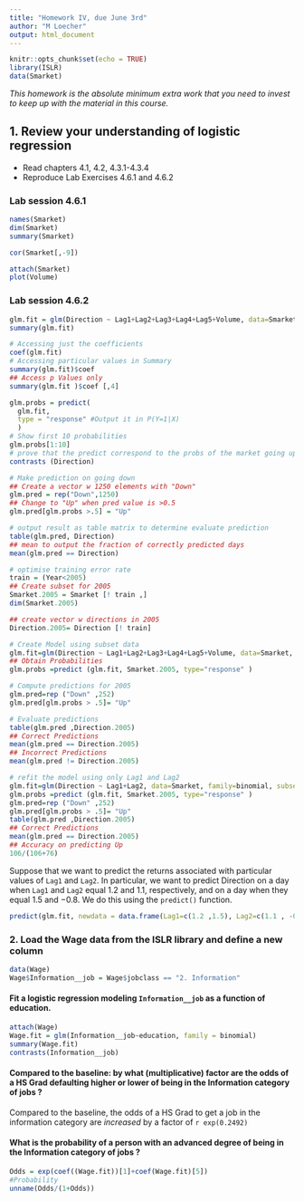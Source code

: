 ```yaml
---
title: "Homework IV, due June 3rd"
author: "M Loecher"
output: html_document
---
```


```r
knitr::opts_chunk$set(echo = TRUE)
library(ISLR)
data(Smarket)
```

*This homework is the absolute minimum extra work that you need to invest to keep up with the material in this course.*

## 1. Review your understanding of **logistic regression**
   * Read chapters 4.1, 4.2, 4.3.1-4.3.4 
   * Reproduce Lab Exercises 4.6.1 and 4.6.2 

### Lab session 4.6.1 

```r
names(Smarket)
dim(Smarket)
summary(Smarket)
```
```r
cor(Smarket[,-9])
```
```r
attach(Smarket)
plot(Volume)
```

### Lab session 4.6.2
```r
glm.fit = glm(Direction ~ Lag1+Lag2+Lag3+Lag4+Lag5+Volume, data=Smarket, family =binomial)
summary(glm.fit)
```

```r
# Accessing just the coefficients
coef(glm.fit)
# Accessing particular values in Summary
summary(glm.fit)$coef
## Access p Values only
summary(glm.fit )$coef [,4]
```

```r
glm.probs = predict(
  glm.fit,
  type = "response" #Output it in P(Y=1|X)
  )
# Show first 10 probabilities
glm.probs[1:10] 
# prove that the predict correspond to the probs of the market going up (Y = Up = 1)
contrasts (Direction)
```

```r
# Make prediction on going down
## Create a vector w 1250 elements with "Down"
glm.pred = rep("Down",1250)
## Change to "Up" when pred value is >0.5
glm.pred[glm.probs >.5] = "Up"

# output result as table matrix to determine evaluate prediction
table(glm.pred, Direction)
## mean to output the fraction of correctly predicted days 
mean(glm.pred == Direction)
```

```r
# optimise training error rate
train = (Year<2005)
## Create subset for 2005
Smarket.2005 = Smarket [! train ,]
dim(Smarket.2005)

## create vector w directions in 2005
Direction.2005= Direction [! train]

# Create Model using subset data
glm.fit=glm(Direction ~ Lag1+Lag2+Lag3+Lag4+Lag5+Volume, data=Smarket, family=binomial, subset=train)
## Obtain Probabilities
glm.probs =predict (glm.fit, Smarket.2005, type="response" )

# Compute predictions for 2005 
glm.pred=rep ("Down" ,252)
glm.pred[glm.probs > .5]= "Up"

# Evaluate predictions
table(glm.pred ,Direction.2005)
## Correct Predictions
mean(glm.pred == Direction.2005)
## Incorrect Predictions 
mean(glm.pred != Direction.2005)
```
```r
# refit the model using only Lag1 and Lag2
glm.fit=glm(Direction ~ Lag1+Lag2, data=Smarket, family=binomial, subset=train)
glm.probs =predict (glm.fit, Smarket.2005, type="response" )
glm.pred=rep ("Down" ,252)
glm.pred[glm.probs > .5]= "Up"
table(glm.pred ,Direction.2005)
## Correct Predictions
mean(glm.pred == Direction.2005)
## Accuracy on predicting Up
106/(106+76)
```
Suppose that we want to predict the returns associated with particular values of `Lag1` and `Lag2`. In particular, we want to predict Direction on a day when `Lag1` and `Lag2` equal 1.2 and 1.1, respectively, and on a day when they equal 1.5 and −0.8. We do this using the `predict()` function.
```r
predict(glm.fit, newdata = data.frame(Lag1=c(1.2 ,1.5), Lag2=c(1.1 , -0.8) ), type ="response" )
```

### 2. Load the Wage data from the ISLR library and define a new column
```r
data(Wage)
Wage$Information__job = Wage$jobclass == "2. Information"
```
#### Fit a logistic regression modeling `Information__job` as a function of education.
```r
attach(Wage)
Wage.fit = glm(Information__job~education, family = binomial)
summary(Wage.fit)
contrasts(Information__job)
```
#### Compared to the baseline: by what (multiplicative) factor are the odds of a HS Grad defaulting higher or lower of being in the Information category of jobs ?

Compared to the baseline, the odds of a HS Grad to get a job in the information category are *increased* by a factor of `r exp(0.2492)`

#### What is the probability of a person with an advanced degree of being in the Information category of jobs ?
```r
Odds = exp(coef((Wage.fit))[1]+coef(Wage.fit)[5])
#Probability 
unname(Odds/(1+Odds))
```

